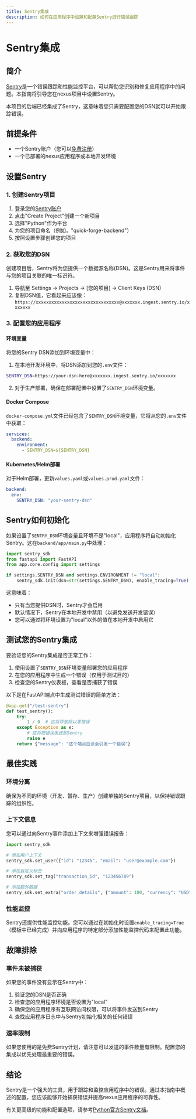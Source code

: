 ```yaml
---
title: Sentry集成
description: 如何在应用程序中设置和配置Sentry进行错误跟踪
---
```


# Sentry集成

## 简介

[Sentry](https://sentry.io/)是一个错误跟踪和性能监控平台，可以帮助您识别和修复应用程序中的问题。本指南将引导您在nexus项目中设置Sentry。

本项目的后端已经集成了Sentry，这意味着您只需要配置您的DSN就可以开始跟踪错误。

## 前提条件

- 一个Sentry账户（您可以[免费注册](https://sentry.io/signup/)）
- 一个已部署的nexus应用程序或本地开发环境

## 设置Sentry

### 1. 创建Sentry项目

1. 登录您的[Sentry账户](https://sentry.io/auth/login/)
2. 点击"Create Project"创建一个新项目
3. 选择"Python"作为平台
4. 为您的项目命名（例如，"quick-forge-backend"）
5. 按照设置步骤创建您的项目

### 2. 获取您的DSN

创建项目后，Sentry将为您提供一个数据源名称(DSN)。这是Sentry用来将事件与您的项目关联的唯一标识符。

1. 导航至 Settings → Projects → [您的项目] → Client Keys (DSN)
2. 复制DSN值，它看起来应该像：`https://xxxxxxxxxxxxxxxxxxxxxxxxxxxxxxxx@xxxxxxx.ingest.sentry.io/xxxxxxx`

### 3. 配置您的应用程序

#### 环境变量

将您的Sentry DSN添加到环境变量中：

1. 在本地开发环境中，将DSN添加到您的`.env`文件：

```bash
SENTRY_DSN=https://your-dsn-here@xxxxxxx.ingest.sentry.io/xxxxxxx
```

2. 对于生产部署，确保在部署配置中设置了`SENTRY_DSN`环境变量。

#### Docker Compose

`docker-compose.yml`文件已经包含了`SENTRY_DSN`环境变量，它将从您的`.env`文件中获取：

```yaml
services:
  backend:
    environment:
      - SENTRY_DSN=${SENTRY_DSN}
```

#### Kubernetes/Helm部署

对于Helm部署，更新`values.yaml`或`values.prod.yaml`文件：

```yaml
backend:
  env:
    SENTRY_DSN: "your-sentry-dsn"
```

## Sentry如何初始化

如果设置了`SENTRY_DSN`环境变量且环境不是"local"，应用程序将自动初始化Sentry。这在`backend/app/main.py`中处理：

```python
import sentry_sdk
from fastapi import FastAPI
from app.core.config import settings

if settings.SENTRY_DSN and settings.ENVIRONMENT != "local":
    sentry_sdk.init(dsn=str(settings.SENTRY_DSN), enable_tracing=True)
```

这意味着：
- 只有当您提供DSN时，Sentry才会启用
- 默认情况下，Sentry在本地开发中禁用（以避免发送开发错误）
- 您可以通过将环境设置为"local"以外的值在本地开发中启用它

## 测试您的Sentry集成

要验证您的Sentry集成是否正常工作：

1. 使用设置了`SENTRY_DSN`环境变量部署您的应用程序
2. 在您的应用程序中生成一个错误（仅用于测试目的）
3. 检查您的Sentry仪表板，查看是否捕获了错误

以下是在FastAPI端点中生成测试错误的简单方法：

```python
@app.get("/test-sentry")
def test_sentry():
    try:
        1 / 0  # 这将导致除以零错误
    except Exception as e:
        # 这将把错误发送到Sentry
        raise e
    return {"message": "这个端点应该会引发一个错误"}
```

## 最佳实践

### 环境分离

确保为不同的环境（开发、暂存、生产）创建单独的Sentry项目，以保持错误跟踪的组织性。

### 上下文信息

您可以通过向Sentry事件添加上下文来增强错误报告：

```python
import sentry_sdk

# 添加用户上下文
sentry_sdk.set_user({"id": "12345", "email": "user@example.com"})

# 添加自定义标签
sentry_sdk.set_tag("transaction_id", "123456789")

# 添加额外数据
sentry_sdk.set_extra("order_details", {"amount": 100, "currency": "USD"})
```

### 性能监控

Sentry还提供性能监控功能。您可以通过在初始化时设置`enable_tracing=True`（模板中已经完成）并向应用程序的特定部分添加性能监控代码来配置此功能。

## 故障排除

### 事件未被捕获

如果您的事件没有显示在Sentry中：

1. 验证您的DSN是否正确
2. 检查您的应用程序环境是否设置为"local"
3. 确保您的应用程序有互联网访问权限，可以将事件发送到Sentry
4. 查找应用程序日志中与Sentry初始化相关的任何错误

### 速率限制

如果您使用的是免费Sentry计划，请注意可以发送的事件数量有限制。配置您的集成以优先处理最重要的错误。

## 结论

Sentry是一个强大的工具，用于跟踪和监控应用程序中的错误。通过本指南中概述的配置，您应该能够开始捕获错误并提高nexus应用程序的可靠性。

有关更高级的功能和配置选项，请参考[Python官方Sentry文档](https://docs.sentry.io/platforms/python/)。 